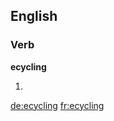 ==English==

===Verb===
'''ecycling'''

# {{present participle of|[[ecycle]]}}

[[de:ecycling]]
[[fr:ecycling]]